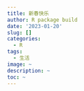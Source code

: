```yaml
---
title: 新春快乐
author: R package build
date: '2023-01-20'
slug: []
categories:
  - R
tags:
  - 生活
image: ~
description: ~
toc: ~
---
```

